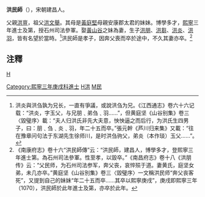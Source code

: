 '''洪民師'''（{{bd|？||1070年}}），宋朝建昌人。

父親[[洪亶|洪亶]]，祖父[[洪文舉|洪文舉]]。其母是[[黃庭堅|黃庭堅]]母親安康郡太君的妹妹。博學多才，[[熙寧|熙寧]]三年進士及第，授石州司法參軍。娶[[黃山谷|黃山谷]]之妹為妻，生子[[洪朋|洪朋]]、[[洪芻|洪芻]]、[[洪炎|洪炎]]、[[洪羽|洪羽]]，皆有名望於當時。<ref>洪炎與洪刍孰为兄长，一直有爭議，或說洪刍为兄。《江西通志》卷六十六记载：“洪炎，字玉父，与兄朋﹑弟刍﹑羽……”，但黄庭坚《山谷别集》卷三〈毀璧序〉載：“夫人归洪氏非先大夫意，怏怏逼之而后行，为洪氏生四男子，曰：朋﹑刍﹑炎﹑羽，年二十五而卒。”張元幹《芦川归来集》又載：“往在豫章问句法于东湖先生徐师川，是时洪刍驹父，弟炎（本作琰）玉父……”。</ref>洪民師是孝子，因奔父喪而卒於途中，不久其妻亦卒。<ref>《南康府志》卷十六“洪民師傳”云：“洪民師，建昌人，博學多才，登熙寧三年進士第。為石州司法參軍。性至孝，以毀卒。”《南昌府志》卷十八《洪朋传》云：“父民师，为石州司法参军，奔父丧，哀悴殒于道。妻黄氏，庭坚女弟，未几亦卒。”黄庭坚《山谷別集》卷三〈毀璧序〉一文稱洪民师“奔父丧客死”，又提到自己的妹妹“年二十五而卒……其卒以熙寧庚戌”，庚戌即熙寧三年（1070），洪民師於此年進士及第，亦卒於此年。</ref>

==注釋==
{{reflist}}

[[category:宋朝官員|H]]
[[Category:熙寧三年庚戌科進士|Category:熙寧三年庚戌科進士]]
[[Category:建昌人|H洪]]
[[Category:洪姓|M民]]